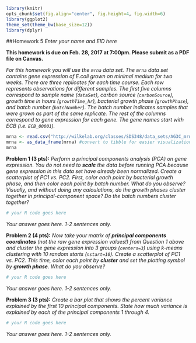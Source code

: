 ```r
library(knitr)
opts_chunk$set(fig.align="center", fig.height=4, fig.width=6)
library(ggplot2)
theme_set(theme_bw(base_size=12))
library(dplyr)
```
##Homework 5
*Enter your name and EID here*

**This homework is due on Feb. 28, 2017 at 7:00pm. Please submit as a PDF file on Canvas.**

*For this homework you will use the `mrna` data set. The `mrna` data set contains gene expression of E.coli grown on minimal medium for two weeks. There are three replicates for each time course. Each row represents observations for different samples. The first five columns correspond to sample name (`dataSet`), carbon source (`carbonSource`), growth time in hours (`growthTime_hr`), bacterial growth phase (`growthPhase`), and batch number (`batchNumber`). The batch number indicates samples that were grown as part of the same replicate. The rest of the columns correspond to gene expression for each gene. The gene names start with ECB (i.e. `ECB_00001`).*

```r
mrna <- read.csv("http://wilkelab.org/classes/SDS348/data_sets/AG3C_mrna_counts.csv")
mrna <- as_data_frame(mrna) #convert to tibble for easier visualization
mrna
```

**Problem 1 (3 pts):** *Perform a principal components analysis (PCA) on gene expression. You do not need to **scale** the data before running PCA because gene expression in this data set have already been normalized. Create a scatterplot of PC1 vs. PC2. First, color each point by bacterial growth phase, and then color each point by batch number. What do you observe? Visually, and without doing any calculations, do the growth phases cluster together in principal-component space? Do the batch numbers cluster together?*

```r
# your R code goes here
```

*Your answer goes here. 1-2 sentences only.*

**Problem 2 (4 pts):** *Now take your matrix of **principal components coordinates** (not the raw gene expression values!) from Question 1 above and cluster the gene expression into 3 groups (`centers=3`) using k-means clustering with 10 random starts (`nstart=10`). Create a scatterplot of PC1 vs. PC2. This time, color each point by **cluster** and set the plotting symbol by **growth phase**. What do you observe?*

```r
# your R code goes here
```

*Your answer goes here. 1-2 sentences only.*

**Problem 3 (3 pts):** *Create a bar plot that shows the percent variance explained by the first 10 principal components. State how much variance is explained by each of the principal components 1 through 4.*

```r
# your R code goes here
```

*Your answer goes here. 1-2 sentences only.*

